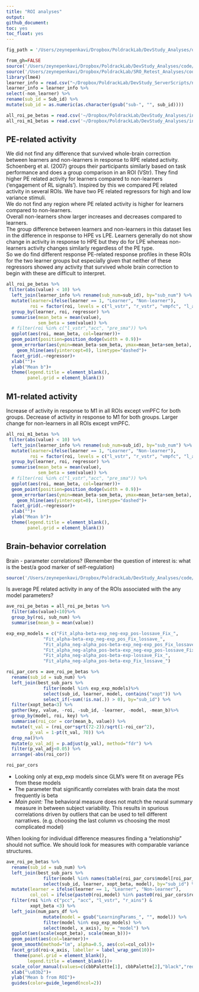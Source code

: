 ```yaml
---
title: "ROI analyses"
output:
github_document:
toc: yes
toc_float: yes
---
```


```r
fig_path = '/Users/zeynepenkavi/Dropbox/PoldrackLab/DevStudy_Analyses/output/figures/'

from_gh=FALSE
source('/Users/zeynepenkavi/Dropbox/PoldrackLab/DevStudy_Analyses/code/helper_functions/ggplot_colors.R')
source('/Users/zeynepenkavi/Dropbox/PoldrackLab/SRO_Retest_Analyses/code/helper_functions/sem.R')
library(lme4)
learner_info = read.csv("~/Dropbox/PoldrackLab/DevStudy_ServerScripts/nistats/level_3/learner_info.csv")
learner_info = learner_info %>%
select(-non_learner) %>%
rename(sub_id = Sub_id) %>%
mutate(sub_id = as.numeric(as.character(gsub("sub-", "", sub_id))))
```

```r
all_roi_pe_betas = read.csv('~/Dropbox/PoldrackLab/DevStudy_Analyses/input/rois/all_roi_pe_betas.csv')
all_roi_m1_betas = read.csv('~/Dropbox/PoldrackLab/DevStudy_Analyses/input/rois/all_roi_m1_betas.csv')
```

## PE-related activity

We did not find any difference that survived whole-brain correction between learners and non-learners in response to RPE related activity.   
Schoenberg et al. (2007) groups their participants similarly based on task performance and does a group comparison in an ROI (VStr).  They find higher PE related activity for learners compared to non-learners ('engagement of RL signals').
Inspired by this we compared PE related activity in several ROIs. We have two PE related regressors for high and low variance stimuli.  
We do not find any region where PE related activity is higher for learners compared to non-learners.   
Overall non-learners show larger increases and decreases compared to learners.  
The group difference between learners and non-learners in this dataset lies in the difference in response to HPE vs LPE. Learners generally do not show change in activity in response to HPE but they do for LPE whereas non-learners activity changes similarly regardless of the PE type.  
So we do find different response PE-related response profiles in these ROIs for the two learner groups but especially given that neither of these regressors showed any activity that survived whole brain correction to begin with these are difficult to interpret.

```r
all_roi_pe_betas %>%
 filter(abs(value) < 10) %>%
  left_join(learner_info %>% rename(sub_num=sub_id), by="sub_num") %>%
  mutate(learner=ifelse(learner == 1, "Learner", "Non-learner"),
         roi = factor(roi, levels = c("l_vstr", "r_vstr", "vmpfc", "l_ains", "r_ains", "pcc", "acc", "pre_sma"))) %>%
  group_by(learner, roi, regressor) %>%
  summarise(mean_beta = mean(value),
            sem_beta = sem(value)) %>%
  # filter(roi %in% c("l_vstr","acc", "pre_sma")) %>%
  ggplot(aes(roi, mean_beta, col=learner))+
  geom_point(position=position_dodge(width = 0.9))+
  geom_errorbar(aes(ymin=mean_beta-sem_beta, ymax=mean_beta+sem_beta), position = position_dodge(width=0.9), width=0.25)+
    geom_hline(aes(yintercept=0), linetype="dashed")+
  facet_grid(.~regressor)+
  xlab("")+
  ylab("Mean b")+
  theme(legend.title = element_blank(),
        panel.grid = element_blank())
```

## M1-related activity

Increase of activity in response to M1 in all ROIs except vmPFC for both groups.
Decrease of activity in response to M1 for both groups.
Larger change for non-learners in all ROIs except vmPFC.

```r
all_roi_m1_betas %>%
 filter(abs(value) < 10) %>%
  left_join(learner_info %>% rename(sub_num=sub_id), by="sub_num") %>%
  mutate(learner=ifelse(learner == 1, "Learner", "Non-learner"),
         roi = factor(roi, levels = c("l_vstr", "r_vstr", "vmpfc", "l_ains", "r_ains", "pcc", "acc", "pre_sma"))) %>%
  group_by(learner, roi, regressor) %>%
  summarise(mean_beta = mean(value),
            sem_beta = sem(value)) %>%
  # filter(roi %in% c("l_vstr","acc", "pre_sma")) %>%
  ggplot(aes(roi, mean_beta, col=learner))+
  geom_point(position=position_dodge(width = 0.9))+
  geom_errorbar(aes(ymin=mean_beta-sem_beta, ymax=mean_beta+sem_beta), position = position_dodge(width=0.9), width=0.25)+
    geom_hline(aes(yintercept=0), linetype="dashed")+
  facet_grid(.~regressor)+
  xlab("")+
  ylab("Mean b")+
  theme(legend.title = element_blank(),
        panel.grid = element_blank())
```

## Brain-behavior correlation

Brain - parameter correlations? (Remember the question of interest is: what is the best/a good marker of self-regulation)

```r
source('/Users/zeynepenkavi/Dropbox/PoldrackLab/DevStudy_Analyses/code/workspace_scripts/rl_fits_data.R')
```

Is average PE related activity in any of the ROIs associated with the any model parameters?

```r
ave_roi_pe_betas = all_roi_pe_betas %>%
  filter(abs(value)<10)%>%
  group_by(roi, sub_num) %>%
  summarise(mean_b = mean(value))
```

```r
exp_exp_models = c("Fit_alpha-beta-exp_neg-exp_pos-lossave_Fix_",
              "Fit_alpha-beta-exp_neg-exp_pos_Fix_lossave_",
              "Fit_alpha_neg-alpha_pos-beta-exp_neg-exp_pos_Fix_lossave_", 
              "Fit_alpha_neg-alpha_pos-beta-exp_neg-exp_pos-lossave_Fix_",
              "Fit_alpha_neg-alpha_pos-beta-exp-lossave_Fix_", 
              "Fit_alpha_neg-alpha_pos-beta-exp_Fix_lossave_")

roi_par_cors = ave_roi_pe_betas %>%
  rename(sub_id = sub_num) %>% 
  left_join(best_sub_pars %>%
              filter(model %in% exp_exp_models)%>%
              select(sub_id, learner, model, contains("xopt")) %>%
              select_if(~sum(!is.na(.)) > 0), by="sub_id") %>%
  filter(xopt_beta<3) %>%
  gather(key, value, -roi, -sub_id, -learner, -model, -mean_b)%>%
  group_by(model, roi, key) %>%
  summarise(roi_cor = cor(mean_b, value)) %>%
  mutate(t_val = (roi_cor*sqrt(72-2))/sqrt(1-roi_cor^2),
         p_val = 1-pt(t_val, 70)) %>%
  drop_na()%>%
  mutate(p_val_adj = p.adjust(p_val), method="fdr") %>%
  filter(p_val_adj<0.05) %>%
  arrange(-abs(roi_cor))

roi_par_cors
```

- Looking only at exp_exp models since GLM's were fit on average PEs from these models  
- The parameter that significantly correlates with brain data the most frequently is beta  
- *Main point:* The behavioral measure does not match the neural summary measure in between subject variability. This results in spurious correlations driven by outliers that can be used to tell different narratives. (e.g. choosing the last column vs choosing the most complicated model)  

When looking for individual difference measures finding a "relationship" should not suffice. We should look for measures with comparable variance structures.

```r
ave_roi_pe_betas %>%
  rename(sub_id = sub_num) %>% 
  left_join(best_sub_pars %>%
              filter(model %in% names(table(roi_par_cors$model[roi_par_cors$key == "xopt_beta"]))) %>%
              select(sub_id, learner, xopt_beta, model), by="sub_id") %>%
  mutate(learner = ifelse(learner == 1, "Learner", "Non-learner"),
         col_col = ifelse(paste0(roi,model) %in% paste0(roi_par_cors$roi, roi_par_cors$model), "Sig.", "Not Sig.")) %>%
  filter(roi %in% c("pcc", "acc", "l_vstr", "r_ains") &
         xopt_beta <3) %>%
  left_join(num_pars_df %>%
              mutate(model = gsub("LearningParams_", "", model)) %>%
              filter(model %in% exp_exp_models) %>%
              select(model, x_axis), by = "model") %>%
  ggplot(aes(scale(xopt_beta), scale(mean_b)))+
  geom_point(aes(col=learner))+
  geom_smooth(method="lm", alpha=0.5, aes(col=col_col))+
  facet_grid(roi~x_axis, labeller = label_wrap_gen(10))+
   theme(panel.grid = element_blank(),
        legend.title = element_blank())+
  scale_color_manual(values=c(cbbPalette[1], cbbPalette[2],"black","red"))+
  xlab("\u03b2")+
  ylab("Mean b from ROI")+
  guides(color=guide_legend(ncol=2))
```
